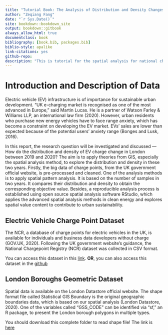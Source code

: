 ```yaml
--- 
title: "Tutorial Book: The Analysis of Distribution and Density Changes of Electric Vehicle Charging Points in London Boroughs"
author: "Zeqiang Fang"
date: "`r Sys.Date()`"
site: bookdown::bookdown_site
output: bookdown::gitbook
always_allow_html: true
documentclass: book
bibliography: [book.bib, packages.bib]
biblio-style: apalike
link-citations: yes
github-repo: 
description: "This is tutorial for the spatial analysis for national chargepoint register data in London, UK."
---
```


# Introduction and Description of Data

Electric vehicle (EV) infrastructure is of importance for sustainable urban development. "UK e-charging market is recognised as one of the most advanced in Europe," said Martin Lucas. He is a partner of Watson Farley & Williams LLP, an international law firm (2020). However, urban residents who purchase new energy vehicles have to face range anxiety, which has become a constraint on developing the EV market. EVs' sales are lower than expected because of the potential users' anxiety range (Bonges and Lusk, 2016).

In this report, the research question will be investigated and discussed --- How do the distribution and density of EV charge change in London between 2019 and 2020? The aim is to apply theories from GIS, especially the spatial analysis method, to explore the distribution and density in these two years. Firstly, the big data of charge points, from the UK government official website, is pre-processed and cleaned. One of the analysis methods is to apply spatial pattern analysis. It is based on the number of samples in two years. It compares their distribution and density to obtain the corresponding objective value. Besides, a reproducible analysis process is established using open source spatial analysis software RStudio, which applies the advanced spatial analysis methods in clean energy and explores spatial value content to contribute to urban sustainability.

## Electric Vehicle Charge Point Dataset

The NCR, a database of charge points for electric vehicles in the UK, is available for individuals and business data developers without charge (GOV.UK, 2020). Following the UK government website's guidance, the National Chargepoint Registry (NCR) dataset was collected in CSV format. 

You can access this dataset in this [link](https://www.gov.uk/guidance/find-and-use-data-on-public-electric-vehicle-chargepoints#accessing-data-on-ncv). **OR**, you can also access this dataset in the [github](https://raw.githubusercontent.com/Hereislittlemushroom/CASA0005_Final_Assessment/main/Dataset/national-charge-point-registry.csv)

## London Boroughs Geometric Dataset

Spatial data is available on the London Datastore official website. The shape format file called Statistical GIS Boundary is the original geographic boundaries data, which is based on our spatial analysis (London Datastore, 2020). One of the variables called "GSS_CODE" can be identified via "sf," an R package, to present the London borough polygons in multiple types. 

You should download this complete folder to read shape file! The link is [here](https://github.com/Hereislittlemushroom/CASA0005_Final_Assessment/tree/main/Dataset/statistical-gis-boundaries-london)


